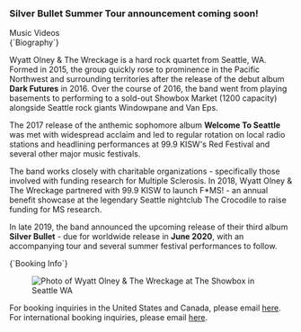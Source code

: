 
<BannerV2 />

<Container>

<!-- Landing page content
<p className="text-center">
  Welcome to Seattle
</p>
-->

<!-- Call to action
<p className="text-center">
  <a class="gtm-button" href="#" rel="external">
    Learn More
  </a>
</p>
-->

<ShowsV2 shows={props.shows} locale="en-US" />

<div id="special-announcement" className="text-center">
  <h3>Silver Bullet Summer Tour announcement coming soon!</h3>
</div>

<ReleasesV2 releases={props.releases} locale="en-US" />

<!-- Music Videos -->
<div id="videos" className="text-center">
  <LandingSectionTitle>Music Videos</LandingSectionTitle>
</div>

<!-- Silver Bullet -->
<Youtube url="https://www.youtube.com/watch?v=_nNYBsqWMV0" />

<!-- Welcome to Seattle -->
<Youtube url="https://www.youtube.com/watch?v=G4qpFCWK6k8" />

<!-- Off the Wagon -->
<Youtube url="https://www.youtube.com/watch?v=wti7xEgNxeA" />

<!-- Embed Youtube video -->
<!-- <Youtube url="https://www.youtube.com/watch?v=GBUCmMxmup0" /> -->

<!-- Embed Spotify and Soundcloud tracks -->
<!-- https://open.spotify.com/track/4uLU6hMCjMI75M1A2tKUQC -->

<!-- Bio -->
<div id="bio" className="text-center">
  <LandingSectionTitle>{`Biography`}</LandingSectionTitle>
</div>

Wyatt Olney & The Wreckage is a hard rock quartet from Seattle, WA.  Formed in 2015, the group quickly rose to prominence in the Pacific Northwest and surrounding territories after the release of the debut album __Dark Futures__ in 2016.  Over the course of 2016, the band went from playing basements to performing to a sold-out Showbox Market (1200 capacity) alongside Seattle rock giants Windowpane and Van Eps.

The 2017 release of the anthemic sophomore album __Welcome To Seattle__ was met with widespread acclaim and led to regular rotation on local radio stations and headlining performances at 99.9 KISW's Red Festival and several other major music festivals.

The band works closely with charitable organizations - specifically those involved with funding research for Multiple Sclerosis.  In 2018, Wyatt Olney & The Wreckage partnered with 99.9 KISW to launch F*MS! - an annual benefit showcase at the legendary Seattle nightclub The Crocodile to raise funding for MS research.

In late 2019, the band announced the upcoming release of their third album __Silver Bullet__ - due for worldwide release in __June 2020__, with an accompanying tour and several summer festival performances to follow.

<!-- Booking -->
<div id="booking" className="text-center">
  <LandingSectionTitle>{`Booking Info`}</LandingSectionTitle>

  <figure>
    <img src="images/featured/live-at-the-showbox-seattle-wa-2017.06.03-00.jpeg" alt="Photo of Wyatt Olney & The Wreckage at The Showbox in Seattle WA" />
  </figure>

  <p />
  For booking inquiries in the United States and Canada, please email <a href="mailto:wyattolney@gmail.com">here</a>.
  <br />
  For international booking inquiries, please email <a href="mailto:wyattolneymusic@gmail.com">here</a>.
  <p />
  <Subscribe />
  <p />
</div>

</Container>
